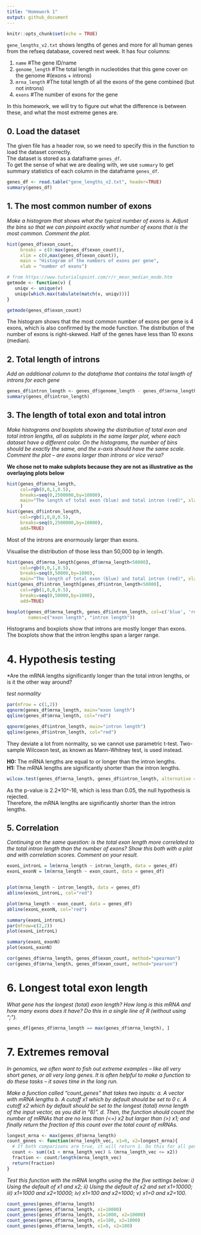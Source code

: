 ```yaml
---
title: "Homework 1"
output: github_document
---
```


```r
knitr::opts_chunk$set(echo = TRUE)
```


`gene_lengths_v2.txt` shows lengths of genes and more for all human genes from the refseq database, covered next week. It has four columns:

1. `name`			#The gene ID/name  
2. `genome_length`	#The total length in nucleotides that this gene cover on the genome #(exons + introns)  
3. `mrna_length`	#The  total length of all the exons of the gene combined (but not introns)  
4. `exons`			#The number of exons for the gene

In this homework, we will try to figure out what the difference is between these, and what the most extreme genes are. 

## 0. Load the dataset  

The given file has a header row, so we need to specify this in the function to load the dataset correctly.  
The dataset is stored as a dataframe `genes_df`.  
To get the sense of what we are dealing with, we use `summary` to get summary statistics of each column in the dataframe `genes_df`.


```r
genes_df <- read.table("gene_lengths_v2.txt", header=TRUE)
summary(genes_df)
```

## 1. The most common number of exons  

*Make a histogram that shows what the typical number of exons is.  Adjust the bins so that we can pinpoint exactly what number of exons that is the most common. Comment the plot.*

```r
hist(genes_df$exon_count,
     breaks = c(0:max(genes_df$exon_count)), 
     xlim = c(0,max(genes_df$exon_count)),
     main = "Histogram of the numbers of exons per gene",
     xlab = "number of exons")

```


```r
# from https://www.tutorialspoint.com/r/r_mean_median_mode.htm
getmode <- function(v) {
   uniqv <- unique(v)
   uniqv[which.max(tabulate(match(v, uniqv)))]
}

getmode(genes_df$exon_count)
```


The histogram shows that the most common number of exons per gene is 4 exons, which is also confirmed by the mode function. The distribution of the number of exons is right-skewed. Half of the genes have less than 10 exons (median). 


## 2. Total length of introns  

*Add an additional column to the dataframe that contains the total length of introns for each gene*

```r
genes_df$intron_length <- genes_df$genome_length - genes_df$mrna_length
summary(genes_df$intron_length)
```

## 3. The length of total exon and total intron  

*Make histograms and boxplots showing the distribution of total exon and total intron lengths, all as subplots in the same larger plot, where each dataset have a different color.  On the histograms, the number of bins should be exactly the same, and the x-axis should have the same scale.*
*Comment the plot – are exons larger than introns or vice versa?*

**We chose not to make subplots because they are not as illustrative as the overlaying plots below**

```r
hist(genes_df$mrna_length, 
     col=rgb(0,0,1,0.5), 
     breaks=seq(0,2500000,by=10000), 
     main="The length of total exon (blue) and total intron (red)", xlab="length"
     )
hist(genes_df$intron_length, 
     col=rgb(1,0,0,0.5), 
     breaks=seq(0,2500000,by=10000), 
     add=TRUE)

```

Most of the introns are enormously larger than exons.

Visualise the distribution of those less than 50,000 bp in length.

```r
hist(genes_df$mrna_length[genes_df$mrna_length<50000], 
     col=rgb(0,0,1,0.5), 
     breaks=seq(0,50000,by=1000),
     main="The length of total exon (blue) and total intron (red)", xlab="length")
hist(genes_df$intron_length[genes_df$intron_length<50000], 
     col=rgb(1,0,0,0.5), 
     breaks=seq(0,50000,by=1000), 
     add=TRUE)


```

```r
boxplot(genes_df$mrna_length, genes_df$intron_length, col=c('blue', 'red'),
        names=c("exon length", "intron length"))

```

Histograms and boxplots show that introns are mostly longer than exons. The boxplots show that the intron lengths span a larger range. 


# 4. Hypothesis testing  

*Are the mRNA lengths significantly longer than the total intron lengths, or is it the other way around? 

*test normality*

```r
par(mfrow = c(1,2))
qqnorm(genes_df$mrna_length, main="exon length")
qqline(genes_df$mrna_length, col="red")

qqnorm(genes_df$intron_length, main="intron length")
qqline(genes_df$intron_length, col="red")

```

They deviate a lot from normality, so we cannot use parametric t-test. Two-sample Wilcoxon test, as known as Mann-Whitney test, is used instead.

**H0:** The mRNA lengths are equal to or longer than the intron lengths.  
**H1:** The mRNA lengths are significantly shorter than the intron lengths.


```r
wilcox.test(genes_df$mrna_length, genes_df$intron_length, alternative = "less")
```

As the p-value is 2.2\*10^-16, which is less than 0.05, the null hypothesis is rejected.  
Therefore, the mRNA lengths are significantly shorter than the intron lengths.

## 5. Correlation  

*Continuing on the same question: is the total exon length more correlated to the total intron length than the number of exons? Show this both with a plot and with correlation scores. Comment on your result.*

```r
exonL_intronL = lm(mrna_length ~ intron_length, data = genes_df)
exonL_exonN = lm(mrna_length ~ exon_count, data = genes_df)


plot(mrna_length ~ intron_length, data = genes_df)
abline(exonL_intronL, col="red")

plot(mrna_length ~ exon_count, data = genes_df)
abline(exonL_exonN, col="red")

summary(exonL_intronL)
par(mfrow=c(2,2))
plot(exonL_intronL)

summary(exonL_exonN)
plot(exonL_exonN)

```


```r
cor(genes_df$mrna_length, genes_df$exon_count, method="spearman")
cor(genes_df$mrna_length, genes_df$exon_count, method="pearson")
```

# 6. Longest total exon length  

*What gene has the longest (total) exon length? How long is this mRNA and how many exons does it have?  Do this in a single line of R (without using “;”).* 

```r
genes_df[genes_df$mrna_length == max(genes_df$mrna_length), ]
```

# 7. Extremes removal  

*In genomics, we often want to fish out extreme examples – like all very short genes, or all very long genes. It is often helpful to make a function to do these tasks – it saves time in the long run.*

*Make a function called “count_genes” that takes two inputs:
a.	A vector with mRNA lengths 
b.	A cutoff x1 which by default should be set to 0
c.	A cutoff x2 which by default should be set to the longest (total) mrna length of the input vector, as you did in “6)”. 
d.	Then, the function should count the number of mRNAs that are no less than (<=) x2 but larger than (>) x1; and finally return the fraction of this count over the total count of mRNAs.*

```r
longest_mrna <- max(genes_df$mrna_length)
count_genes <- function(mrna_length_vec, x1=0, x2=longest_mrna){
  # If both comparisons are true, it will return 1. Do this for all genes and get the sum. 
  count <- sum((x1 < mrna_length_vec) & (mrna_length_vec <= x2))
  fraction <- count/length(mrna_length_vec)
  return(fraction)
}
```


*Test this function with the mRNA lengths using the the five settings below:
i)	Using the default of  x1 and x2; 
ii)	Using the default of  x2 and set x1=10000;
iii)	x1=1000 and x2=10000;
iv)	x1=100 and x2=1000; 
v)	x1=0 and x2=100.*


```r
count_genes(genes_df$mrna_length)
count_genes(genes_df$mrna_length, x1=10000)
count_genes(genes_df$mrna_length, x1=1000, x2=10000)
count_genes(genes_df$mrna_length, x1=100, x2=1000)
count_genes(genes_df$mrna_length, x1=0, x2=100)
```

